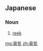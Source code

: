 ==Japanese==
{{ja-kanjitab|しゅう|き|yomi=on}}

===Noun===
{{ja-noun|しゅうき}}

# [[reek]] {{gloss|unpleasant smell}}

[[mg:臭気]]
[[zh:臭気]]
